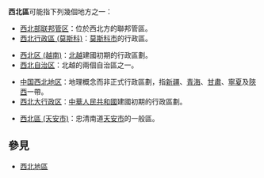 {{方位區劃}}

'''西北區'''可能指下列幾個地方之一：

;{{RUS}}
*[[西北部联邦管区|西北部联邦管区]]：位於西北方的聯邦管區。
*[[西北行政區_(莫斯科)|西北行政區 (莫斯科)]]：[[莫斯科市|莫斯科市]]的行政區。

;{{VNM}}
*[[西北区_(越南)|西北区 (越南)]]：[[越南民主共和國|北越]]建國初期的行政區劃。
*[[西北自治区|西北自治区]]：北越的兩個自治區之一。

;{{CHN}}
*[[中国西北地区|中国西北地区]]：地理概念而非正式行政區劃，指[[新疆|新疆]]、[[青海|青海]]、[[甘肅|甘肅]]、[[寧夏|寧夏]]及[[陝西|陝西]]一帶。
*[[西北大行政区|西北大行政区]]：[[中華人民共和國|中華人民共和國]]建國初期的行政區劃。

;{{KOR}}
*[[西北區_(天安市)|西北區 (天安市)]]：忠清南道[[天安市|天安市]]的一般區。

== 參見 ==
*[[西北地區|西北地區]]

{{disambig|X|Cat=三字区名消歧义}}